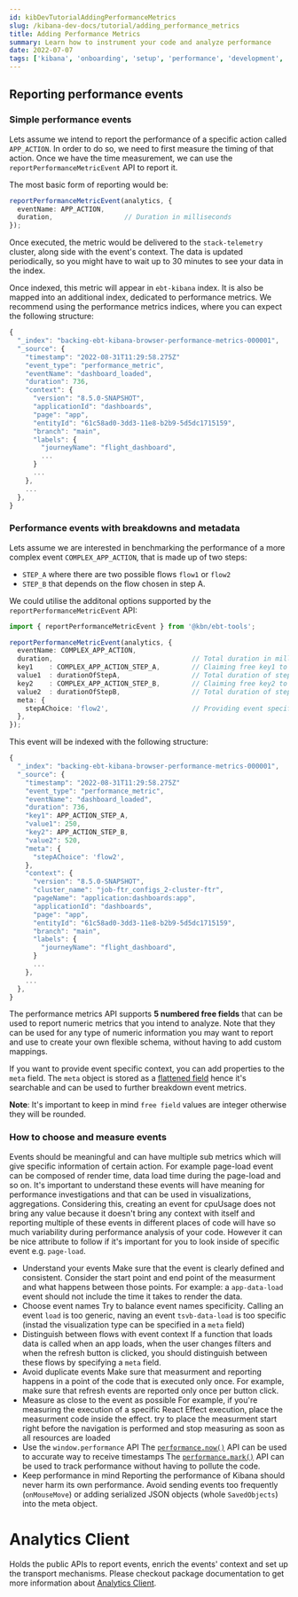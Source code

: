 ```yaml
---
id: kibDevTutorialAddingPerformanceMetrics
slug: /kibana-dev-docs/tutorial/adding_performance_metrics
title: Adding Performance Metrics
summary: Learn how to instrument your code and analyze performance
date: 2022-07-07
tags: ['kibana', 'onboarding', 'setup', 'performance', 'development', 'telemetry']
---
```


## Reporting performance events

### Simple performance events

Lets assume we intend to report the performance of a specific action called `APP_ACTION`.
In order to do so, we need to first measure the timing of that action.
Once we have the time measurement, we can use the `reportPerformanceMetricEvent` API to report it.

The most basic form of reporting would be:

```typescript
reportPerformanceMetricEvent(analytics, {
  eventName: APP_ACTION,     
  duration,                  // Duration in milliseconds
});
```

Once executed, the metric would be delivered to the `stack-telemetry` cluster, along side with the event's context.
The data is updated periodically, so you might have to wait up to 30 minutes to see your data in the index.

Once indexed, this metric will appear in `ebt-kibana` index. 
It is also be mapped into an additional index, dedicated to performance metrics.
We recommend using the performance metrics indices, where you can expect the following structure:

```typescript
{
  "_index": "backing-ebt-kibana-browser-performance-metrics-000001",    // Performance metrics are stored in a dedicated simplified index (browser \ server). 
  "_source": {
    "timestamp": "2022-08-31T11:29:58.275Z"
    "event_type": "performance_metric",                                 // All events share a common event type to simplify mapping
    "eventName": "dashboard_loaded",                                    // Event name as specified when reporting it
    "duration": 736,                                                    // Event duration as specified when reporting it
    "context": {                                                        // Context holds information identifying the deployment, version, application and page that generated the event
      "version": "8.5.0-SNAPSHOT",
      "applicationId": "dashboards",
      "page": "app",
      "entityId": "61c58ad0-3dd3-11e8-b2b9-5d5dc1715159",
      "branch": "main",
      "labels": {
        "journeyName": "flight_dashboard",
        ...
      }
      ...
    },
    ...
  },
}
```

### Performance events with breakdowns and metadata

Lets assume we are interested in benchmarking the performance of a more complex event `COMPLEX_APP_ACTION`, that is made up of two steps: 
 - `STEP_A` where there are two possible flows `flow1` or `flow2` 
 - `STEP_B` that depends on the flow chosen in step A.

We could utilise the additonal options supported by the `reportPerformanceMetricEvent` API:

```typescript
import { reportPerformanceMetricEvent } from '@kbn/ebt-tools';

reportPerformanceMetricEvent(analytics, {
  eventName: COMPLEX_APP_ACTION,     
  duration,                                   // Total duration in milliseconds
  key1    : COMPLEX_APP_ACTION_STEP_A,        // Claiming free key1 to be used for APP_ACTION_STEP_A
  value1  : durationOfStepA,                  // Total duration of step A in milliseconds
  key2    : COMPLEX_APP_ACTION_STEP_B,        // Claiming free key2 to be used for APP_ACTION_STEP_B
  value2  : durationOfStepB,                  // Total duration of step B in milliseconds
  meta: {
    stepAChoice: 'flow2',                     // Providing event specific context. This can be useful to create meaningful aggregations.
  },
});
```

This event will be indexed with the following structure:

```typescript
{
  "_index": "backing-ebt-kibana-browser-performance-metrics-000001",    // Performance metrics are stored in a dedicated simplified index (browser \ server). 
  "_source": {
    "timestamp": "2022-08-31T11:29:58.275Z"
    "event_type": "performance_metric",                                 // All events share a common event type to simplify mapping
    "eventName": "dashboard_loaded",                                    // Event name as specified when reporting it
    "duration": 736,                                                    // Event duration as specified when reporting it
    "key1": APP_ACTION_STEP_A,                                          // The key name of APP_ACTION_STEP_A
    "value1": 250,                                                      // The duration of step A
    "key2": APP_ACTION_STEP_B,                                          // The key name of APP_ACTION_STEP_B
    "value2": 520,                                                      // The duration of step B
    "meta": {
      "stepAChoice": 'flow2', 
    },    
    "context": {                                                        // Context holds information identifying the deployment, version, application and page that generated the event
      "version": "8.5.0-SNAPSHOT",
      "cluster_name": "job-ftr_configs_2-cluster-ftr",
      "pageName": "application:dashboards:app",
      "applicationId": "dashboards",
      "page": "app",
      "entityId": "61c58ad0-3dd3-11e8-b2b9-5d5dc1715159",
      "branch": "main",
      "labels": {
        "journeyName": "flight_dashboard",
      }
      ...
    },
    ...
  },
}
```

The performance metrics API supports **5 numbered free fields** that can be used to report numeric metrics that you intend to analyze.
Note that they can be used for any type of numeric information you may want to report and use to create your own flexible schema, 
without having to add custom mappings.

If you want to provide event specific context, you can add properties to the `meta` field.
The `meta` object is stored as a [flattened field](https://www.elastic.co/guide/en/elasticsearch/reference/current/flattened.html) hence 
it's searchable and can be used to further breakdown event metrics.

**Note**: It's important to keep in mind `free field` values are integer otherwise they will be rounded.

### How to choose and measure events

Events should be meaningful and can have multiple sub metrics which will give specific information of certain action. For example 
page-load event can be composed of render time, data load time during the page-load and so on. It's important to understand these 
events will have meaning for performance investigations and that can be used in visualizations, aggregations. Considering this, 
creating an event for cpuUsage does not bring any value because it doesn't bring any context with itself and reporting multiple of these 
events in different places of code will have so much variability during performance analysis of your code. However it can be nice attribute
to follow if it's important for you to look inside of specific event e.g. `page-load`. 

- Understand your events
  Make sure that the event is clearly defined and consistent.
  Consider the start point and end point of the measurment and what happens between those points.
  For example: a `app-data-load` event should not include the time it takes to render the data.
- Choose event names
  Try to balance event names specificity. Calling an event `load` is too generic, naving an event `tsvb-data-load` is too specific (instad the visualization 
  type can be specified in a `meta` field)
- Distinguish between flows with event context
  If a function that loads data is called when an app loads, when the user changes filters and when the refresh button is clicked, you should distinguish between
  these flows by specifying a `meta` field.
- Avoid duplicate events 
  Make sure that measurment and reporting happens in a point of the code that is executed only once. 
  For example, make sure that refresh events are reported only once per button click.
- Measure as close to the event as possible
  For example, if you're measuring the execution of a specific React Effect execution, place the measurment code inside the effect.
  try to place the measurment start right before  the navigation is performed and stop measuring as soon as all resources are loaded
- Use the `window.performance` API
  The [`performance.now()`](https://developer.mozilla.org/en-US/docs/Web/API/Performance/now) API can be used to accurate way to receive timestamps 
  The [`performance.mark()`](https://developer.mozilla.org/en-US/docs/Web/API/Performance/mark) API can be used to track performance without having to pollute the 
  code.
- Keep performance in mind
  Reporting the performance of Kibana should never harm its own performance. 
  Avoid sending events too frequently (`onMouseMove`) or adding serialized JSON objects (whole `SavedObjects`) into the meta object.

# Analytics Client

Holds the public APIs to report events, enrich the events' context and set up the transport mechanisms. Please checkout package documentation to get more information about
[Analytics Client](https://github.com/elastic/kibana/blob/main/packages/analytics/README.md).